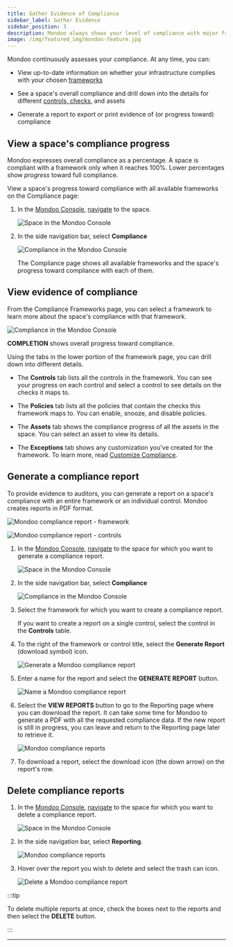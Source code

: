 ```yaml
---
title: Gather Evidence of Compliance
sidebar_label: Gather Evidence
sidebar_position: 3
description: Mondoo always shows your level of compliance with major frameworks
image: /img/featured_img/mondoo-feature.jpg
---
```


Mondoo continuously assesses your compliance. At any time, you can:

- View up-to-date information on whether your infrastructure complies with your chosen [frameworks](/platform/compliance/monitor/frameworks/)

- See a space's overall compliance and drill down into the details for different [controls, checks](/platform/compliance/monitor/frameworks/), and assets

- Generate a report to export or print evidence of (or progress toward) compliance

## View a space's compliance progress

Mondoo expresses overall compliance as a percentage. A space is compliant with a framework only when it reaches 100%. Lower percentages show _progress_ toward full compliance.

View a space's progress toward compliance with all available frameworks on the Compliance page:

1.  In the [Mondoo Console](https://console.mondoo.com), [navigate](/platform/start/navigate/) to the space.

    ![Space in the Mondoo Console](/img/platform/security/dashboard.png)

2.  In the side navigation bar, select **Compliance**

    ![Compliance in the Mondoo Console](/img/platform/compliance/home.png)

    The Compliance page shows all available frameworks and the space's progress toward compliance with each of them.

## View evidence of compliance

From the Compliance Frameworks page, you can select a framework to learn more about the space's compliance with that framework.

![Compliance in the Mondoo Console](/img/platform/compliance/framework.png)

**COMPLETION** shows overall progress toward compliance.

Using the tabs in the lower portion of the framework page, you can drill down into different details.

- The **Controls** tab lists all the controls in the framework. You can see your progress on each control and select a control to see details on the checks it maps to.

- The **Policies** tab lists all the policies that contain the checks this framework maps to. You can enable, snooze, and disable policies.

- The **Assets** tab shows the compliance progress of all the assets in the space. You can select an asset to view its details.

- The **Exceptions** tab shows any customization you've created for the framework. To learn more, read [Customize Compliance](/platform/compliance/customize/overview/).

## Generate a compliance report

To provide evidence to auditors, you can generate a report on a space's compliance with an entire framework or an individual control. Mondoo creates reports in PDF format.

![Mondoo compliance report - framework](/img/platform/compliance/report-framework.png)

![Mondoo compliance report - controls](/img/platform/compliance/report-controls.png)

1. In the [Mondoo Console](https://console.mondoo.com), [navigate](/platform/start/navigate/) to the space for which you want to generate a compliance report.

   ![Space in the Mondoo Console](/img/platform/security/dashboard.png)

2. In the side navigation bar, select **Compliance**

   ![Compliance in the Mondoo Console](/img/platform/compliance/home.png)

3. Select the framework for which you want to create a compliance report.

   If you want to create a report on a single control, select the control in the **Controls** table.

4. To the right of the framework or control title, select the **Generate Report** (download symbol) icon.

   ![Generate a Mondoo compliance report](/img/platform/compliance/report-icon.png)

5. Enter a name for the report and select the **GENERATE REPORT** button.

   ![Name a Mondoo compliance report](/img/platform/compliance/report-dialog.png)

6. Select the **VIEW REPORTS** button to go to the Reporting page where you can download the report. It can take some time for Mondoo to generate a PDF with all the requested compliance data. If the new report is still in progress, you can leave and return to the Reporting page later to retrieve it.

   ![Mondoo compliance reports](/img/platform/compliance/reporting-page.png)

7. To download a report, select the download icon (the down arrow) on the report's row.

## Delete compliance reports

1. In the [Mondoo Console](https://console.mondoo.com), [navigate](/platform/start/navigate/) to the space for which you want to delete a compliance report.

   ![Space in the Mondoo Console](/img/platform/security/dashboard.png)

2. In the side navigation bar, select **Reporting**.

   ![Mondoo compliance reports](/img/platform/compliance/reporting-page.png)

3. Hover over the report you wish to delete and select the trash can icon.

   ![Delete a Mondoo compliance report](/img/platform/compliance/delete-report.png)

:::tip

To delete multiple reports at once, check the boxes next to the reports and then select the **DELETE** button.

:::

---
